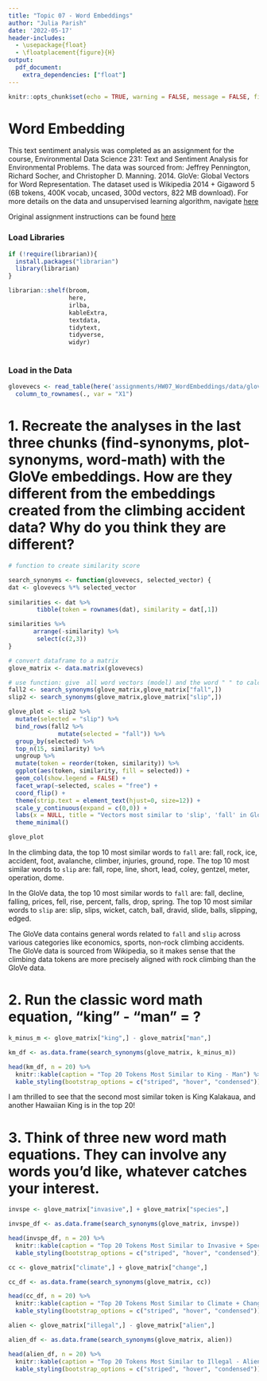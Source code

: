 ```yaml
---
title: "Topic 07 - Word Embeddings"
author: "Julia Parish"
date: '2022-05-17'
header-includes:
  - \usepackage{float}
  - \floatplacement{figure}{H}
output: 
  pdf_document:
    extra_dependencies: ["float"]
---
```


```r
knitr::opts_chunk$set(echo = TRUE, warning = FALSE, message = FALSE, fig.pos='!H')
```

# Word Embedding

This text sentiment analysis was completed as an assignment for the course, Environmental Data Science 231: Text and Sentiment Analysis for Environmental Problems. The data was sourced from: Jeffrey Pennington, Richard Socher, and Christopher D. Manning. 2014. GloVe: Global Vectors for Word Representation. The dataset used is Wikipedia 2014 + Gigaword 5 (6B tokens, 400K vocab, uncased, 300d vectors, 822 MB download). For more details on the data and unsupervised learning algorithm, navigate [here](https://nlp.stanford.edu/projects/glove/)

Original assignment instructions can be found [here](https://maro406.github.io/EDS_231-text-sentiment/topic_7.html)

### Load Libraries

```r
if (!require(librarian)){
  install.packages("librarian")
  library(librarian)
}

librarian::shelf(broom,
                 here,
                 irlba,
                 kableExtra,
                 textdata,
                 tidytext,
                 tidyverse,
                 widyr)
  
```

### Load in the Data

```r
glovevecs <- read_table(here('assignments/HW07_WordEmbeddings/data/glove.6B.300d.txt'), col_names = FALSE) %>% 
  column_to_rownames(., var = "X1")
```

# 1. Recreate the analyses in the last three chunks (find-synonyms, plot-synonyms, word-math) with the GloVe embeddings. How are they different from the embeddings created from the climbing accident data? Why do you think they are different?

```r
# function to create similarity score

search_synonyms <- function(glovevecs, selected_vector) {
dat <- glovevecs %*% selected_vector
    
similarities <- dat %>%
        tibble(token = rownames(dat), similarity = dat[,1])

similarities %>%
       arrange(-similarity) %>%
        select(c(2,3))
}
```

```r
# convert dataframe to a matrix
glove_matrix <- data.matrix(glovevecs)
```

```r
# use function: give  all word vectors (model) and the word " " to calculate similarities
fall2 <- search_synonyms(glove_matrix,glove_matrix["fall",])
slip2 <- search_synonyms(glove_matrix,glove_matrix["slip",])

```

```r

glove_plot <- slip2 %>%
  mutate(selected = "slip") %>%
  bind_rows(fall2 %>%
              mutate(selected = "fall")) %>%
  group_by(selected) %>%
  top_n(15, similarity) %>%
  ungroup %>%
  mutate(token = reorder(token, similarity)) %>%
  ggplot(aes(token, similarity, fill = selected)) +
  geom_col(show.legend = FALSE) +
  facet_wrap(~selected, scales = "free") +
  coord_flip() +
  theme(strip.text = element_text(hjust=0, size=12)) +
  scale_y_continuous(expand = c(0,0)) +
  labs(x = NULL, title = "Vectors most similar to 'slip', 'fall' in GloVe Embeddings") + 
  theme_minimal()

glove_plot
```

In the climbing data, the top 10 most similar words to `fall` are: fall, rock, ice, accident, foot, avalanche, climber, injuries, ground, rope. The top 10 most similar words to `slip` are: fall, rope, line, short, lead, coley, gentzel, meter, operation, dome. 

In the GloVe data, the top 10 most similar words to `fall` are: fall, decline, falling, prices, fell, rise, percent, falls, drop, spring. The top 10 most similar words to `slip` are: slip, slips, wicket, catch, ball, dravid, slide, balls, slipping, edged. 

The GloVe data contains general words related to `fall` and `slip` across various categories like economics, sports, non-rock climbing accidents. The GloVe data is sourced from Wikipedia, so it makes sense that the climbing data tokens are more precisely aligned with rock climbing than the GloVe data. 

# 2. Run the classic word math equation, "king" - "man" = ?

```r

k_minus_m <- glove_matrix["king",] - glove_matrix["man",] 

km_df <- as.data.frame(search_synonyms(glove_matrix, k_minus_m))

head(km_df, n = 20) %>% 
  knitr::kable(caption = "Top 20 Tokens Most Similar to King - Man") %>% 
  kable_styling(bootstrap_options = c("striped", "hover", "condensed"))

```

I am thrilled to see that the second most similar token is King Kalakaua, and another Hawaiian King is in the top 20! 

# 3. Think of three new word math equations. They can involve any words you'd like, whatever catches your interest.

```r

invspe <- glove_matrix["invasive",] + glove_matrix["species",] 

invspe_df <- as.data.frame(search_synonyms(glove_matrix, invspe))

head(invspe_df, n = 20) %>% 
  knitr::kable(caption = "Top 20 Tokens Most Similar to Invasive + Species") %>% 
  kable_styling(bootstrap_options = c("striped", "hover", "condensed"))

```

```r

cc <- glove_matrix["climate",] + glove_matrix["change",] 

cc_df <- as.data.frame(search_synonyms(glove_matrix, cc))

head(cc_df, n = 20) %>% 
  knitr::kable(caption = "Top 20 Tokens Most Similar to Climate + Change ") %>% 
  kable_styling(bootstrap_options = c("striped", "hover", "condensed"))

```

```r

alien <- glove_matrix["illegal",] - glove_matrix["alien",] 

alien_df <- as.data.frame(search_synonyms(glove_matrix, alien))

head(alien_df, n = 20) %>% 
  knitr::kable(caption = "Top 20 Tokens Most Similar to Illegal - Alien") %>% 
  kable_styling(bootstrap_options = c("striped", "hover", "condensed"))

```